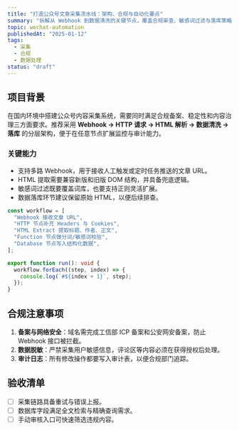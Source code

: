 ```yaml
---
title: "打造公众号文章采集流水线：架构、合规与自动化要点"
summary: "拆解从 Webhook 到数据清洗的关键节点，覆盖合规审查、敏感词过滤与落库策略。"
topic: wechat-automation
publishedAt: "2025-01-12"
tags:
  - 采集
  - 合规
  - 数据处理
status: "draft"
---
```


## 项目背景

在国内环境中搭建公众号内容采集系统，需要同时满足合规备案、稳定性和内容治理三方面要求。推荐采用 **Webhook → HTTP 请求 → HTML 解析 → 数据清洗 → 落库** 的分层架构，便于在任意节点扩展监控与审计能力。

### 关键能力

- 支持多路 Webhook，用于接收人工触发或定时任务推送的文章 URL。
- HTML 提取需要兼容新版和旧版 DOM 结构，并具备兜底逻辑。
- 敏感词过滤既要覆盖词库，也要支持正则灵活扩展。
- 数据落库环节建议保留原始 HTML，以便后续排查。

```ts
const workflow = [
  "Webhook 接收文章 URL",
  "HTTP 节点补充 Headers 与 Cookies",
  "HTML Extract 提取标题、作者、正文",
  "Function 节点做分词/敏感词校验",
  "Database 节点写入结构化数据",
];

export function run(): void {
  workflow.forEach((step, index) => {
    console.log(`#${index + 1}`, step);
  });
}
```

## 合规注意事项

1. **备案与网络安全**：域名需完成工信部 ICP 备案和公安网安备案，防止 Webhook 接口被拦截。
2. **数据脱敏**：严禁采集用户敏感信息，评论区等内容必须在获得授权后处理。
3. **审计日志**：所有修改操作都要写入审计表，以便合规部门追踪。

## 验收清单

- [ ] 采集链路具备重试与错误上报。
- [ ] 数据库字段满足全文检索与精确查询需求。
- [ ] 手动审核入口可快速筛选违规内容。
